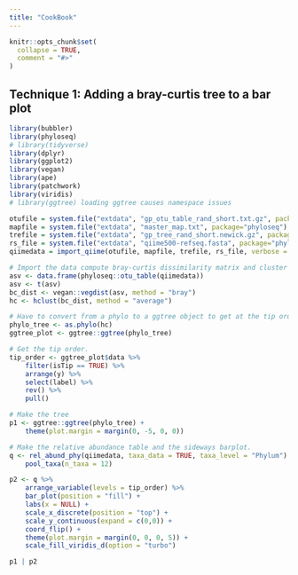 ```yaml
---
title: "CookBook"
---
```


```r
knitr::opts_chunk$set(
  collapse = TRUE,
  comment = "#>"
)
```

## Technique 1: Adding a bray-curtis tree to a bar plot

```r
library(bubbler)
library(phyloseq)
# library(tidyverse)
library(dplyr)
library(ggplot2)
library(vegan)
library(ape)
library(patchwork)
library(viridis)
# library(ggtree) loading ggtree causes namespace issues
```


```r
otufile = system.file("extdata", "gp_otu_table_rand_short.txt.gz", package="phyloseq")
mapfile = system.file("extdata", "master_map.txt", package="phyloseq")
trefile = system.file("extdata", "gp_tree_rand_short.newick.gz", package="phyloseq")
rs_file = system.file("extdata", "qiime500-refseq.fasta", package="phyloseq")
qiimedata = import_qiime(otufile, mapfile, trefile, rs_file, verbose = FALSE)

# Import the data compute bray-curtis dissimilarity matrix and cluster
asv <- data.frame(phyloseq::otu_table(qiimedata))
asv <- t(asv)
bc_dist <- vegan::vegdist(asv, method = "bray")
hc <- hclust(bc_dist, method = "average")

# Have to convert from a phylo to a ggtree object to get at the tip order. 
phylo_tree <- as.phylo(hc)
ggtree_plot <- ggtree::ggtree(phylo_tree)

# Get the tip order.
tip_order <- ggtree_plot$data %>%
    filter(isTip == TRUE) %>%
    arrange(y) %>%
    select(label) %>%
    rev() %>%
    pull()

# Make the tree
p1 <- ggtree::ggtree(phylo_tree) +
    theme(plot.margin = margin(0, -5, 0, 0))

# Make the relative abundance table and the sideways barplot.
q <- rel_abund_phy(qiimedata, taxa_data = TRUE, taxa_level = "Phylum") %>%
    pool_taxa(n_taxa = 12)

p2 <- q %>%
    arrange_variable(levels = tip_order) %>%
    bar_plot(position = "fill") +
    labs(x = NULL) +
    scale_x_discrete(position = "top") +
    scale_y_continuous(expand = c(0,0)) +
    coord_flip() +
    theme(plot.margin = margin(0, 0, 0, 5)) + 
    scale_fill_viridis_d(option = "turbo")

p1 | p2
```

